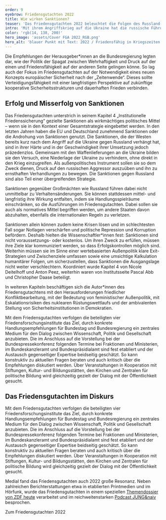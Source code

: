 ```yaml
---
order: 9
eyebrow: Friedensgutachten 2022
title: Wie wirken Sanktionen?
teaser: 'Das Friedensgutachten 2022 beleuchtet die Folgen des Russland-Ukraine-Kriegs und diskutiert Maßnahmen, um den Krieg zu beenden – unter anderem die umfangreichen Sanktionen gegen Russland.'
intro: 'Mit ihrem Angriffskrieg auf die Ukraine hat die russische Führung Leid und Zerstörung über die Menschen im Land gebracht. Zugleich erschüttert die Aggression die europäische Friedens- und Sicherheitsordnung. Die Auswirkungen des Krieges sind weiterhin weltweit zu spüren. Das Friedensgutachten 2022 nahm zu zentralen Fragen Stellung: Was hat zu diesem Krieg geführt und welche Möglichkeiten gibt es, der Logik von Konfrontation, Gewalt und Krieg zu entkommen? '
color: 'rgb(14, 138, 200)'
hero_image: 'assets/Cover FGA 2022_RGB.png'
hero_alt: 'blauer Punkt mit Text: 2022 / Friedensfähig in Kriegszeiten / friedensgutachten'
---
```


<Leadin>Die Empfehlungen der Herausgeber\*innen</Leadin> an die Bundesregierung legten dar, wie der Politik der Spagat zwischen Wehrhaftigkeit und Druck auf der einen und Friedensfähigkeit auf der anderen Seite gelingen könne. So lag auch der Fokus im Friedensgutachten auf der Notwendigkeit eines neuen Konzepts europäischer Sicherheit nach der „Zeitenwende“. Dieses sollte Verteidigungsfähigkeit mit einer langfristigen Perspektive auf zukünftige kooperative Sicherheitsstrukturen und dauerhaften Frieden verbinden.

## Erfolg und Misserfolg von Sanktionen

Das Friedensgutachten unterstrich in seinem Kapitel 4 „Institutionelle Friedenssicherung“ gezielte Sanktionen als wirkmächtiges politisches Mittel – wenn sie in den Kontext einer Gesamtstrategie eingebettet werden. In den letzten Jahren haben die EU und Deutschland zunehmend Sanktionen oder die Androhung von Sanktionen genutzt. Die Sanktionen, die der Westen bereits kurz nach dem Angriff auf die Ukraine gegen Russland verhängt hat, sind in ihrer Härte und in der Geschwindigkeit ihrer Umsetzung jedoch präzedenzlos. Gemeinsam mit den Waffenlieferungen an die Ukraine bilden sie den Versuch, eine Niederlage der Ukraine zu verhindern, ohne direkt in den Krieg einzugreifen. Als außenpolitisches Instrument sollen sie so dem Zweck dienen, Druck auf den russischen Aggressor auszuüben und ihn zu ernsthaften Verhandlungen zu bewegen. Die Sanktionen gegen Russland sind also Teil einer übergreifenden Strategie. 

Sanktionen gegenüber Großmächten wie Russland führen dabei nicht unmittelbar zu Verhaltensänderungen. Sie können stattdessen mittel- und langfristig ihre Wirkung entfalten, indem sie Handlungsspielräume einschränken, so die Ausführungen im Friedensgutachten. Dabei sollen sie auch als normatives Mittel begriffen werden, um andere Staaten davon abzuhalten, ebenfalls die internationalen Regeln zu verletzen.

Sanktionen allein können zudem keine Krisen lösen und im schlechtesten Fall sogar Notlagen verschärfen und politische Repression und Korruption befördern. Deshalb hielten die Wissenschaftler*innen fest: Sanktionen sind nicht voraussetzungs- oder kostenlos. Um ihren Zweck zu erfüllen, müssen ihre Ziele klar kommuniziert werden, so dass Erfolgskontrollen möglich sind. Weiterhin müssen sie im Sinne einer wertebasierten Außenpolitik klare Exit-Strategien und Zwischenziele umfassen sowie eine umsichtige Kalkulation humanitärer Folgen, um sicherzustellen, dass Sanktionen die Ausgangslage nicht weiter verschlechtern. Koordiniert wurde Kapitel 4 von Nicole Deitelhoff und Anton Peez, weiterhin waren von Institutsseite Pascal Abb und Christopher Daase beteiligt.

In weiteren Kapiteln beschäftigen sich die Autor*innen des Friedensgutachtens mit den Herausforderungen friedlicher Konfliktbearbeitung, mit der Bedeutung von feministischer Außenpolitik, mit Eskalationsrisiken des nuklearen Rüstungswettlaufs und der ambivalenten Stellung von Sicherheitsinstitutionen in Demokratien.

<Callout eyebrow="Infobox" title="Das Friedensgutachten" expandable={false}>

Mit dem Friedensgutachten verfolgen die beteiligten vier Friedensforschungsinstitute das Ziel, durch konkrete Handlungsempfehlungen für Bundestag und Bundesregierung ein zentrales Medium für den Dialog zwischen Wissenschaft, Politik und Gesellschaft anzubieten. Die im Anschluss auf die Vorstellung bei der Bundespressekonferenz folgenden Termine bei Fraktionen und Ministerien, im Bundeskanzleramt und Bundespräsidialamt sind fest etabliert und der Austausch gegenseitiger Expertise beidseitig geschätzt. So kann konstruktiv zu aktuellen Fragen beraten und auch kritisch über die Empfehlungen diskutiert werden. Über Veranstaltungen in Kooperation mit Stiftungen, Kultur- und Bildungsstätten, den Kirchen und Zentralen für politische Bildung wird gleichzeitig gezielt der Dialog mit der Öffentlichkeit gesucht.

</Callout>

## Das Friedensgutachten im Diskurs

Mit dem Friedensgutachten verfolgen die beteiligten vier Friedensforschungsinstitute das Ziel, durch konkrete Handlungsempfehlungen für Bundestag und Bundesregierung ein zentrales Medium für den Dialog zwischen Wissenschaft, Politik und Gesellschaft anzubieten. Die im Anschluss auf die Vorstellung bei der Bundespressekonferenz folgenden Termine bei Fraktionen und Ministerien, im Bundeskanzleramt und Bundespräsidialamt sind fest etabliert und der Austausch gegenseitiger Expertise beidseitig geschätzt. So kann konstruktiv zu aktuellen Fragen beraten und auch kritisch über die Empfehlungen diskutiert werden. Über Veranstaltungen in Kooperation mit Stiftungen, Kultur- und Bildungsstätten, den Kirchen und Zentralen für politische Bildung wird gleichzeitig gezielt der Dialog mit der Öffentlichkeit gesucht.

Medial fand das Friedensgutachten auch 2022 große Resonanz. Neben zahlreichen Berichterstattungen etwa in etablierten Printmedien und im Hörfunk, wurde das Friedensgutachten in einem speziellen [Themendossier von ZDF heute](https://www.zdf.de/nachrichten/politik/friedensgutachten-aufruestung-atomwaffen-100.html) verarbeitet und im reichweitenstarken [Podcast JUNG&naiv](https://www.jungundnaiv.de/2022/06/22/friedensforscherin-ursula-schroeder-folge-579/) besprochen.

<CalltoAction url="http://friedensgutachten.de/archiv/2022/ausgabe">

Zum Friedensgutachten 2022

</CalltoAction>